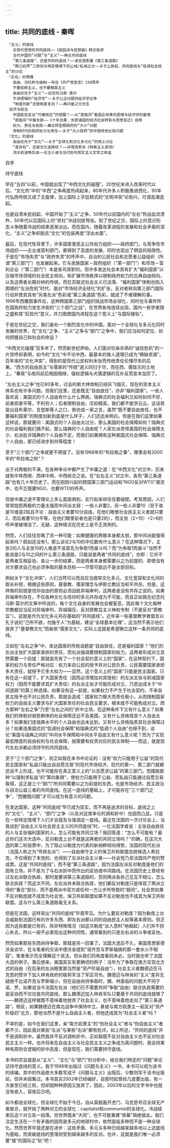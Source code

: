 ```yaml
---
---
---
```

title: 共同的底线 - 秦晖
---


```
　『主义』的底线
　　论现代思想的共同底线——《田园诗与狂想曲》韩文版序
　　当代中国的“问题”与“主义”——再论共同底线
　　“第三条道路”，还是共同的底线？——读吉登斯著《第三条道路》
　　“群己权界”三原则与特定情境下的公域/私域之分——关于公民权、共同底线与“低调社会民主”的讨论
　『左右』的商榷
　　自由、乌托邦与强制——写在《共产党宣言》150周年
　　不要民粹主义，也不要精英主义
　　自由优先于“主义”——纪念托马斯·莫尔
　　不讲逻辑的“经济学”——关于公正问题的经济学论争
　　“制度创新”还是制度复旧？——再问崔之元先生
　经济与政治
　　中国能否走出“尺蠖效应”的怪圈？——从“郎旋风”看国企改革的困境与经济学的窘境
　　“郎旋风”中看东欧——《十年沧桑：东欧诸国的经济社会转轨与思想变迁》自荐
　　权力、责任与宪政——兼论转型期政府的“大小”问题
　　帝制时代的政府权力与责任——关于“大小政府”的中西传统比较问题
　『文化』的底线
　　自由优先于“文化”——关于“全球化和文化多元化”的网上讨论
　　“差异权”，还是文化选择权？——评塔吉耶夫《种族主义源流》
　　流水前波唤后波——论王小波与当代批判现实主义文学之命运
```




自序

持守底线


早在“五四”以前，中国就出现了“中西文化的碰撞”。20世纪末进入改革时代以后，“文化热”中的“中西”之争再度热闹起来，80年代许多人积极推进西化，90年代弘扬传统又成了主旋律，加上国际上亨廷顿式的“文明冲突”论助兴，可谓高潮迭起。

也是自清末民初起，中国开始了“主义”之争，50年代以前国内的“左右”热战血流漂杵，50年代以后国际上的“资社”冷战剑拔弩张。到了世纪之交，国际上的意识形态斗争随着冷战的结束逐渐淡出。而在国内，随着改革进程的发展和社会矛盾的深化，“主义”之争却脱去“文化”的包装再度“浮出水面”。

最后，在现代性背景下，许多国家里民主公共权力组织——政府部门，与竞争性市场组织——企业或营利部门，都得到了高度的发展，同时也现出了明显的局限性。于是在“市场失灵”与“政府失灵”的呼声中，自治的公民社会和志愿者公益组织（所谓“第三部门”）也发展起来。它与民族国家－政府组织（“第一部门”）和市场－营利企业（“第二部门”）本是各司其职的。但许多发达社会本具有扩大“福利国家”以压缩市场领域的社会民主倾向，和扩展市场秩序以限制政府权力的古典自由倾向，以及这两者长期对峙的传统。而在苏联式社会主义已没落、“福利国家”体制也陷入困境的“左派危机”时代，面对“市场经济全球化”的扩张，反对者转向第三部门国际行动并使其具有“另类左派”色彩或“第三条道路”色彩，就成了不难理解的事。1999年西雅图事件后，这种跨国第三部门组织挑战市场全球化、同时也与事件所在国政府权力发生冲突的“三个部门之战”，在世界各地连续出现，国内一些学者随之盛称其“后现代”意义，并力图使国内进程在这个意义上“与国际接轨”。

于是在世纪之交，我们身处一个剧烈变化中的中国，面对一个全球化与多元化同时发展的世界，在“文化”之争、“主义”之争与“部门”之争中，我们应当如何定位、如何把握自己和社会的命运？





“中西文化碰撞”百多年了，然而新世纪伊始，人们面对坑亲杀熟的“诚信危机”的一片惊呼却表明，如今的“文化”中不论中西，最基本的做人道理已成为“稀缺资源”。百年来的“文化冲突”，得到的是现代公民权利未张而传统责任伦理尽失的后果。“西方的自由民主”与儒家的“传统”道义同归于尽，而在西、儒皆灭的土地上，“秦政”与痞风前后相因相继，强权逻辑与犬儒逻辑的互补反而变本加厉了。

“左右主义之争”也已80多年，过去的斯大林体制已经灰飞烟灭，现在的资本主义体系也有许多问题。但我们这里，还是既无“自由放任”，亦非“福利国家”。一些人喜欢说：美国式的个人自由有什么什么弊病，瑞典式的社会福利又如何如何不好，前者损害平等，不利穷人；后者限制自由，压抑精英，我们都不能学云云。这话若是出自布莱尔、吉登斯等人之口，倒也成一家之言，虽然“既不要自由放任，也不要福利国家”的制度创新到底是什么样子，人们还远未明白。但是在我们这里如果这样说，那就要问：美国式的个人自由太过分，那么美国的社会保障如何？瑞典式的社会福利我们搞不起，那么瑞典的个人自由呢？人家左派责怪美国的社会保障太少、右派批评瑞典的个人自由不足，而我们如果拥有这种美国式社会保障、瑞典式个人自由，那已经进步到何等程度！

至于“三个部门”之争就更不用提了。没有1968年的“布拉格之春”，哪里会有2000年的“布拉格之秋”？

出于对两极的不满，在各种争论中都产生了中庸之道：在“中西文化”对立中，历来就有中体西用、西体中用、中西结合之说。在“左右主义”对立中，各色“第三条道路”也有几十年历史了。而在刚刚兴起的跨国第三部门运动和“NGO反对WTO”潮流中，也不乏既要NGO、也要WTO的呼声。

但是中庸之道不管理论上多么面面俱到，实行起来却往往要碰壁。考其原因，人们常常抱怨两极的力量太强而中间派太弱：一些人非要2，另一些人非要10（至于谁是10谁是2姑且不论：自由主义者要10分自由，在他们眼里社会民主主义者就只要2，而后者要10分平等，在他们眼里前者也是只要2的），而主张（2+10）÷2=6的呼声便被埋没了。无疑，这种情况在历史上是不乏其例的。

然而，人们往往忽略了另一种可能：如果健康的两极本身都太弱，那中间派能强得起来吗？假如还没有1，那么谈论2与10的中位数有什么意义？在这种情况下，主张2的人与主张10的人难道不该首先为争取1而奋斗吗？而“为争取1而奋斗”当然不能说是2与10之间的什么第三条道路，只能说是两者“共同的底线”。亦即：它并不是两者互相妥协、各让一步的结果，而是两者本身都需要以之为前提的、即使没有对方要求自己也必须争取的基本目标——尽管可能远不是全部目标。

例如关于“文化冲突”，人们当然可以而且应当倡导文化多元、文化宽容和文化间的取长补短，根据这些原则，基督教、儒家理念与伊斯兰教应当和平共存。但是，这样做的前提是信仰自由的原则必须战胜异端审判，这两者是没有共存之说的。如果异端审判存在，不仅各种文化与信仰的多元共存成为不可能，而且正如我在纪念托马斯·莫尔的文章中所说的，每个文化自身的发展也会被窒息。因此每个文化每种宗教都应当反对异端审判、异端镇压，反对原教旨主义神权专制（不是反对“原教旨”）。这就是作为文化多元共存基础的“共同底线”。近年来一些基督教学者倡言以孔子说的“己所不欲，勿施于人”为基础，建设“全球基本伦理”，这当然不表示他们放弃了“基督教文化”而皈依“儒家文化”，实际上这就是希望确立这样一条共同的底线。

又如在“左右之争”中，发达国家的传统话题是“自由放任，还是福利国家？”他们的左派主张扩大国家承担的责任，而右派强调要限制国家的权力。这两者形成对立显然需要一个前提：那就是先有了一个社会契约意义上的“国家”，在这种契约下，国家的权力与责任严格对应：权力来自公民的授予并对公民负责，公民需要国家承担多大责任，就授予它多大权力——显然，这个意义上的“国家”只能是民主国家。只有在这一前提下，扩大国家责任（因而必须增加对其授权）的左派主张与削减国家权力（因而不能要求其扩大责任）的右派主张才可能形成对立，乃至达成关于“中间道路”的第三种选择。如果没有这一前提，如果权力不产生于社会契约，不来自民主授予也不对公民负责，那就会造成：国家权力极大而责任极小，从而限制国家权力的自由主义要求与扩大国家责任的社会民主要求，根本就不可能构成对立。西方那种“左右之争”乃至“左右之间的”折中立场，在这种条件下又有什么意义？如果我们的体制对弱势群体的社会保障还远不及美国，又有什么资格怪其个人自由太多？如果我们连瑞典水平的个人自由也远未达到，又有什么资格指责其社会保障过分？如果连美国式的“低调社会保障”和瑞典式的“低调个人自由”也得不到，谈论“美国与瑞典之间的”中间水平保障和中间水平自由又有什么意义呢？而为了实现最低限度的自由权利与社会保障，就需要有权责对应的民主体制——而这，就是现代左右派都必须持守的共同底线。

至于“三个部门之争”，则正如我在本书中论证的：没有“权力只能用于公益”的现代民主国家和“私益只能出自自愿交易”的现代市场经济，现代的第一、第二部门就都还说不上形成，也不可能存在真正意义上的“以志愿求公益”的第三部门。而摆脱那种“以强制求私益”的“第四象限”，使权力只能用于公益、而私益只能通过自愿交易取得，这正是三个“部门”所共同需要以之为前提的东西，也是市场经济、民主政治与自治公益三者的共同底线。在这一底线的基础上，才可能存在“三个部门之争”，“西雅图问题”才可以成为有意义的问题。

在发达国家，这种“共同底线”早已成为现实，而不再是追求的目标，底线之上的“文化”、“主义”、“部门”之争（以及对这类争论的调和折中）也因而凸显。只是在一些特定情境下人们才会提及与强调这一底线。最近在法国的一次讨论会上，当我谈到“自由主义与社会民主主义的共同底线”时，一位法国学者说：主张自由放任的人与主张福利国家的人，怎么可能有共同立场？我回答道：“怎么不可能有？最近你们这次大选中，反对勒庞上台不就是这两者的共同立场吗？”的确，在这次大选的第二轮投票中，为了阻止以勒庞为代表的新纳粹倾向得势，法国的现代右派（法国人称之为“传统右派”）——自由保守主义的保卫共和联盟总统候选人希拉克，不仅得到了本党的、也得到了左派社会主义者——社会党乃至法国共产党的赞成票。这是“共同的底线”，而不是“第三条道路”，因为法国左派反对勒庞是他们的固有立场，并不是为了与右派折中而作出的妥协或中间路线。在法国历史上曾经有过左右派联合执政，那时是要讲第三条道路的，否则两派各执己见互不相让，怎么联合执政？而这次不同，左右派并未联合执政，他们都反对勒庞只是体现了两派立场的“重合”部分，而不是两派中双方或任何一方让步所导致的“趋同”。社会党如果不反对勒庞就不成其为社会党，保卫共和联盟如果不反对勒庞也不成其为保卫共和联盟。这与什么第三条道路毫无关系。

但是在法国，这样突出“共同的底线”毕竟罕见。为什么要反对勒庞？因为勒庞上台会威胁到法国已有的许多东西、即左右派都认同的自由民主人权等基本原则。但正因为这些都是已有的，除非特殊情况（如这次勒庞“出人意料”地崛起）人们并不担心失去，所以一般不必表现出这种共同性，通常看到的只是左右派的斗争或妥协。

然而如果那些东西尚待争取，那就是另一回事了。法国大选后不久，美国思想家德沃金访华，在与笔者的交谈中德沃金提到“诺齐克与罗斯福搞的那一套水火不相容”。笔者表示完全理解这个说法，但从我们的角度看则未必，当时我也举了法国大选的例子。事后想来，美国其实有更确切的例子：当年为了争取在南方实现北方式的自由（在后来的左派眼里那当然是“资产阶级自由”），社会主义者魏德迈在马克思的赞许下加入林肯政府的联邦军当了军区司令。魏德迈与林肯的“主义”差异无疑绝不比诺齐克与罗斯福小，但在自由尚待争取时，魏、林面临的问题大不同于诺、罗。如果说当今法国左右派（他们已不需要共同“争取”自由）联合执政需要的是妥协而不仅仅是共同底线，那么魏德迈加入林肯军队只要基于共同的底线就够了——魏德迈这样做既不意味着他放弃了社会主义，也不意味着他走向了“第三条道路”。相反，如果魏德迈在南北战争中保持中立，甚或与南方奴隶主一起反对“资产阶级的”北方，那他当然不是什么自由主义者，但他还成其为“社会主义者”吗？

不幸的是，如今在我们这里，亲“南方奴隶主”的“伪社会主义”者与“伪自由主义”者都不少。因此我对某些“左派”与某些“右派”都有批评。如上所述，“共同的底线”并不是调和折中。虽然我并不反对调和折中，正如我既不反对自由主义也不反对社会民主主义一样。也许将来在自由主义与社会民主主义之争成为真问题时，我会持某种有原则合逻辑的折中态度，但是现在，我们需要持守底线。

本书的宗旨就是从“主义”、“文化”与“部门”的分析中，结合我们特定的“问题”来论证持守底线的意义。我于1999年出版过《问题与主义》一书，本书可以视为该书的续编。其中的作品绝大多数写成于《问题与主义》出版后，少数则写于该书出版前，但并未结集过。本书其实2002年已经编好，自那时起曾经几度要出版，有一次甚至已经三校，但却因种种原因又放弃了。因此，2003年以后的文字书中也就没有收入，容俟后日吧。

如今都说全球化，但全球化不始于今日。自从英舰轰开虎门、马克思号召全球无产者联合，就开始了两种对立的全球化：capitalist和communist的全球化。冷战结束后这个对立告一段落。但世界既未“大同”，也不可能重建“铁幕”隔绝彼此。我们注定生活在一个有矛盾的因而是多元的地球村中，依然面临多种而不是一种全球化。然而世界毕竟还是在进步：这些矛盾、多元与多种已经越来越多地以上述底线为基础，而突破底线的堕落则受到越来越多的反对。也许，这就是我们唯一必须要“接”的国际之“轨”吧！